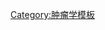 {{Navbox
| name  = Breast neoplasia
| title = [[乳癌]] ([[ICD-10 第二章：肿瘤#(C50–C58) Malignant neoplasms, breast and female genital organs|C50/D24]], [[List of ICD-9 codes 140–239: neoplasms#Malignant neoplasm of genitourinary organs (179–189)|174–175/217]])
| state = {{{state|autocollapse}}}
| listclass = hlist



| group1 = {{le|纤维上皮性肿瘤|Fibroepithelial neoplasms|纤维上皮性}}/{{le|基质 (动物组织)|Stroma (animal tissue)|基质}}
|  list1 =
* [[乳房纖維腺瘤]]
* {{le|叶状肿瘤|Phyllodes tumor}}

| group2 = [[Ductal, lobular, and medullary neoplasms|Ductal, lobular, and medullary]]
|  list2 = {{Navbox subgroup


| group1 = [[Duct (anatomy)|Ductal]]
| list1  =
* [[乳腺導管原位癌|乳腺管原位癌 (DCIS)]]: [[Paget's disease of the breast]]
* {{le|粉刺状癌|Comedocarcinoma}}
* {{le|乳腺导管癌|Mammary ductal carcinoma#Invasive ductal carcinoma|浸润性导管癌 (IDC)}}
* {{le|乳管内乳头状瘤|Intraductal papilloma}}

| group2 = [[葉 (解剖學)|小叶]]
| list2  =
* {{le|小叶原位癌|Lobular carcinoma in situ|小叶原位癌 (LCIS)}}
* {{le|侵袭性小叶癌|Invasive lobular carcinoma|侵袭性小叶癌 (ILC)}}

|group3  = 骨髓
|list3   =
* [[Medullary carcinoma of the breast|Medullary carcinoma]]

|group4  = Other/ungrouped
|list4   =
* {{le|炎性乳腺癌|Inflammatory breast cancer}}

}}

| group3 = 癌前病变
|  list3 =
* {{le|非典型导管增生|Atypical ductal hyperplasia}}

| group4 = 分类
|  list4 =
* [[Breast cancer classification]]

| group5 = 其他
| list5 = 
* {{le|乳头腺瘤|Nipple adenoma}}

| group6 = Related subjects
| list6 = 
* [[乳癌|Main article]]
* [[Breast cancer classification|Classification]]
* [[Risk factors for breast cancer|Risk factors]] ([[Alcohol and breast cancer|Alcohol]], [[Hereditary breast—ovarian cancer syndrome]], [[BRCA mutation]])
* [[Breast cancer screening|Screening]]
* [[Breast cancer treatment|Treatment]]

* [[Breast cancer awareness]]
* [[粉红丝带]]
* [[National Breast Cancer Awareness Month]]
* [[List of people with breast cancer]]


}}<noinclude>
{{collapsible option}}
{{main other|[[Category:Breast cancer]]}}[[Category:肿瘤学模板]]</noinclude>